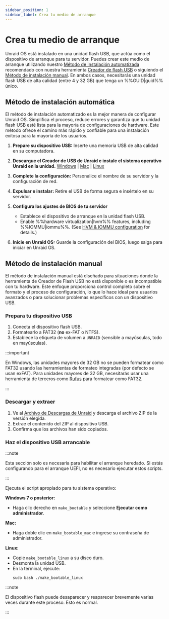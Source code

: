 ```yaml
---
sidebar_position: 1
sidebar_label: Crea tu medio de arranque
---
```


# Crea tu medio de arranque

Unraid OS está instalado en una unidad flash USB, que actúa como el dispositivo de arranque para tu servidor. Puedes crear este medio de arranque utilizando nuestro [Método de instalación automatizada](./create-your-bootable-media.mdx#automated-install-method) recomendado con nuestra herramienta [Creador de flash USB](https://unraid.net/download) o siguiendo el [Método de instalación manual](./create-your-bootable-media.mdx#manual-install-method). En ambos casos, necesitarás una unidad flash USB de alta calidad (entre 4 y 32 GB) que tenga un %%GUID|guid%% único.

## Método de instalación automática

El método de instalación automatizado es la mejor manera de configurar Unraid OS. Simplifica el proceso, reduce errores y garantiza que tu unidad flash USB esté lista para la mayoría de configuraciones de hardware. Este método ofrece el camino más rápido y confiable para una instalación exitosa para la mayoría de los usuarios.

1. **Prepare su dispositivo USB:**
   Inserte una memoria USB de alta calidad en su computadora.

2. **Descargue el Creador de USB de Unraid e instale el sistema operativo Unraid en la unidad.**
   [Windows](https://releases.unraid.net/dl/stable/usb-creator.exe) | [Mac](https://releases.unraid.net/dl/stable/usb-creator.dmg) | [Linux](https://releases.unraid.net/dl/stable/usb-creator.deb)

3. **Complete la configuración:**
   Personalice el nombre de su servidor y la configuración de red.

4. **Expulsar e instalar:**
   Retire el USB de forma segura e insértelo en su servidor.

5. **Configura los ajustes de BIOS de tu servidor**
   - Establece el dispositivo de arranque en la unidad flash USB.
   - Enable %%hardware virtualization|hvm%% features, including %%IOMMU|iommu%%.  (See [HVM & IOMMU configuration](../../using-unraid-to/create-virtual-machines/overview-and-system-prep.mdx#hvm--iommu-what-they-enable) for details.)

6. **Inicie en Unraid OS:**
   Guarde la configuración del BIOS, luego salga para iniciar en Unraid OS.

## Método de instalación manual

El método de instalación manual está diseñado para situaciones donde la herramienta de Creador de Flash USB no está disponible o es incompatible con tu hardware. Este enfoque proporciona control completo sobre el formato y el proceso de configuración, lo que lo hace ideal para usuarios avanzados o para solucionar problemas específicos con un dispositivo USB.

### Prepara tu dispositivo USB

1. Conecta el dispositivo flash USB.
2. Formatearlo a FAT32 (**no** ex-FAT o NTFS).
3. Establece la etiqueta de volumen a `UNRAID` (sensible a mayúsculas, todo en mayúsculas).

:::important

En Windows, las unidades mayores de 32 GB no se pueden formatear como FAT32 usando las herramientas de formateo integradas (por defecto se usan exFAT). Para unidades mayores de 32 GB, necesitarás usar una herramienta de terceros como [Rufus](https://rufus.ie/es/) para formatear como FAT32.

:::

### Descargar y extraer

1. Ve al [Archivo de Descargas de Unraid](../../download_list.mdx) y descarga el archivo ZIP de la versión elegida.
2. Extrae el contenido del ZIP al dispositivo USB.
3. Confirma que los archivos han sido copiados.

### Haz el dispositivo USB arrancable

:::note

Esta sección solo es necesaria para habilitar el arranque heredado. Si estás configurando para el arranque UEFI, no es necesario ejecutar estos scripts.

:::

Ejecuta el script apropiado para tu sistema operativo:

**Windows 7 o posterior:**

- Haga clic derecho en `make_bootable` y seleccione **Ejecutar como administrador**.

**Mac:**

- Haga doble clic en `make_bootable_mac` e ingrese su contraseña de administrador.

**Linux:**

- Copie `make_bootable_linux` a su disco duro.
- Desmonta la unidad USB.
- En la terminal, ejecute:
  ```
  sudo bash ./make_bootable_linux
  ```

:::note

El dispositivo flash puede desaparecer y reaparecer brevemente varias veces durante este proceso. Esto es normal.

:::
